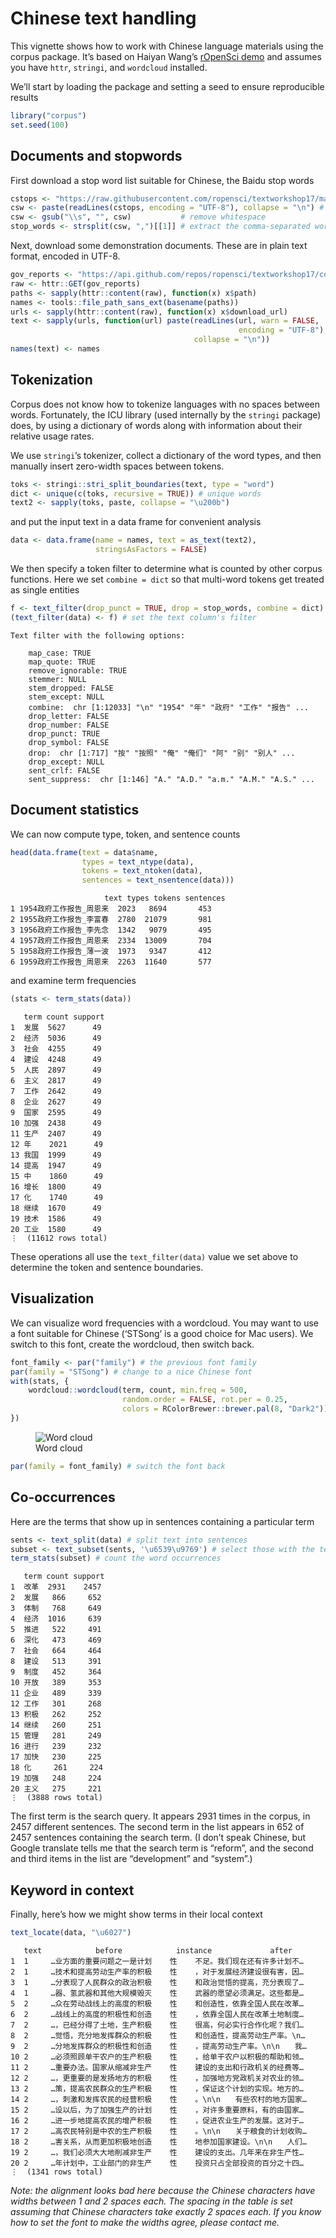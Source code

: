 <!--
%\VignetteIndexEntry{Chinese text handling}
%\VignetteEngine{knitr::rmarkdown}
%\VignetteEncoding{UTF-8}
-->

Chinese text handling
=====================



This vignette shows how to work with Chinese language materials using the
corpus package.  It's based on Haiyan Wang's [rOpenSci demo](https://github.com/ropensci/textworkshop17/tree/master/demos/chineseDemo)
and assumes you have `httr`, `stringi`, and `wordcloud` installed.

We'll start by loading the package and setting a seed to ensure reproducible
results

```r
library("corpus")
set.seed(100)
```

## Documents and stopwords

First download a stop word list suitable for Chinese, the Baidu stop words

```r
cstops <- "https://raw.githubusercontent.com/ropensci/textworkshop17/master/demos/chineseDemo/ChineseStopWords.txt"
csw <- paste(readLines(cstops, encoding = "UTF-8"), collapse = "\n") # download
csw <- gsub("\\s", "", csw)           # remove whitespace
stop_words <- strsplit(csw, ",")[[1]] # extract the comma-separated words
```
Next, download some demonstration documents. These are in plain text format,
encoded in UTF-8.

```r
gov_reports <- "https://api.github.com/repos/ropensci/textworkshop17/contents/demos/chineseDemo/govReports"
raw <- httr::GET(gov_reports)
paths <- sapply(httr::content(raw), function(x) x$path)
names <- tools::file_path_sans_ext(basename(paths))
urls <- sapply(httr::content(raw), function(x) x$download_url)
text <- sapply(urls, function(url) paste(readLines(url, warn = FALSE,
                                                   encoding = "UTF-8"),
                                         collapse = "\n"))
names(text) <- names
```

## Tokenization

Corpus does not know how to tokenize languages with no spaces between words.
Fortunately, the ICU library (used internally by the `stringi` package) does,
by using a dictionary of words along with information about their relative
usage rates.

We use `stringi`'s tokenizer, collect a dictionary of the word types,
and then manually insert zero-width spaces between tokens.

```r
toks <- stringi::stri_split_boundaries(text, type = "word")
dict <- unique(c(toks, recursive = TRUE)) # unique words
text2 <- sapply(toks, paste, collapse = "\u200b")
```
and put the input text in a data frame for convenient analysis

```r
data <- data.frame(name = names, text = as_text(text2),
                   stringsAsFactors = FALSE)
```

We then specify a token filter to determine what is counted by other corpus
functions.  Here we set `combine = dict` so that multi-word
tokens get treated as single entities

```r
f <- text_filter(drop_punct = TRUE, drop = stop_words, combine = dict)
(text_filter(data) <- f) # set the text column's filter
```

```
Text filter with the following options:

	map_case: TRUE
	map_quote: TRUE
	remove_ignorable: TRUE
	stemmer: NULL
	stem_dropped: FALSE
	stem_except: NULL
	combine:  chr [1:12033] "\n" "1954" "年" "政府" "工作" "报告" ...
	drop_letter: FALSE
	drop_number: FALSE
	drop_punct: TRUE
	drop_symbol: FALSE
	drop:  chr [1:717] "按" "按照" "俺" "俺们" "阿" "别" "别人" ...
	drop_except: NULL
	sent_crlf: FALSE
	sent_suppress:  chr [1:146] "A." "A.D." "a.m." "A.M." "A.S." ...
```

## Document statistics

We can now compute type, token, and sentence counts

```r
head(data.frame(text = data$name,
                types = text_ntype(data),
                tokens = text_ntoken(data),
                sentences = text_nsentence(data)))
```

```
                     text types tokens sentences
1 1954政府工作报告_周恩来  2023   8694       453
2 1955政府工作报告_李富春  2780  21079       981
3 1956政府工作报告_李先念  1342   9079       495
4 1957政府工作报告_周恩来  2334  13009       704
5 1958政府工作报告_薄一波  1973   9347       412
6 1959政府工作报告_周恩来  2263  11640       577
```
and examine term frequencies

```r
(stats <- term_stats(data))
```

```
   term count support
1  发展  5627      49
2  经济  5036      49
3  社会  4255      49
4  建设  4248      49
5  人民  2897      49
6  主义  2817      49
7  工作  2642      49
8  企业  2627      49
9  国家  2595      49
10 加强  2438      49
11 生产  2407      49
12 年    2021      49
13 我国  1999      49
14 提高  1947      49
15 中    1860      49
16 增长  1800      49
17 化    1740      49
18 继续  1670      49
19 技术  1586      49
20 工业  1580      49
⋮  (11612 rows total)
```
These operations all use the `text_filter(data)` value we set above to determine
the token and sentence boundaries.


## Visualization

We can visualize word frequencies with a wordcloud.  You may want to use a font
suitable for Chinese ('STSong' is a good choice for Mac users). We switch to
this font, create the wordcloud, then switch back.

```r
font_family <- par("family") # the previous font family
par(family = "STSong") # change to a nice Chinese font
with(stats, {
    wordcloud::wordcloud(term, count, min.freq = 500,
                         random.order = FALSE, rot.per = 0.25,
                         colors = RColorBrewer::brewer.pal(8, "Dark2"))
})
```

![Word cloud](chinese-wordcloud-1.png)

```r
par(family = font_family) # switch the font back
```

## Co-occurrences 

Here are the terms that show up in sentences containing a particular
term

```r
sents <- text_split(data) # split text into sentences
subset <- text_subset(sents, '\u6539\u9769') # select those with the term
term_stats(subset) # count the word occurrences
```

```
   term count support
1  改革  2931    2457
2  发展   866     652
3  体制   768     649
4  经济  1016     639
5  推进   522     491
6  深化   473     469
7  社会   664     464
8  建设   513     391
9  制度   452     364
10 开放   389     353
11 企业   489     339
12 工作   301     268
13 积极   262     252
14 继续   260     251
15 管理   281     249
16 进行   239     232
17 加快   230     225
18 化     261     224
19 加强   248     224
20 主义   275     221
⋮  (3888 rows total)
```
The first term is the search query. It appears 2931 times in the corpus,
in 2457 different sentences. The second term in the list appears in
652 of 2457 sentences containing the search term. (I don't speak Chinese,
but Google translate tells me that the search term is "reform", and the
second and third items in the list are "development" and "system".)


## Keyword in context

Finally, here's how we might show terms in their local context

```r
text_locate(data, "\u6027")
```

```
   text            before            instance             after            
1  1     …业方面的重要问题之一是计划    性    不足。我们现在还有许多计划不…
2  1     …技术和提高劳动生产率的积极    性    ，对于发展经济建设很有害，因…
3  1     …分表现了人民群众的政治积极    性    和政治觉悟的提高，充分表现了…
4  1     …器、氢武器和其他大规模毁灭    性    武器的愿望必须满足。这些都是…
5  2     …众在劳动战线上的高度的积极    性    和创造性，依靠全国人民在改革…
6  2     …战线上的高度的积极性和创造    性    ，依靠全国人民在改革土地制度…
7  2     …，已经分得了土地，生产积极    性    很高，何必实行合作化呢？我们…
8  2     …觉悟，充分地发挥群众的积极    性    和创造性，提高劳动生产率。\n…
9  2     …分地发挥群众的积极性和创造    性    ，提高劳动生产率。\n\n　　我…
10 2     …必须照顾单干农户的生产积极    性    ，给单干农户以积极的帮助和领…
11 2     …重要办法。国家从缩减非生产    性    建设的支出和行政机关的经费等…
12 2     …，更重要的是发扬地方的积极    性    ，加强地方党政机关对农业的领…
13 2     …策，提高农民群众的生产积极    性    ，保证这个计划的实现。地方的…
14 2     …，刺激和发挥农民的经营积极    性    。\n\n　　有些农村的地方国家…
15 2     …设以后，为了加强生产的计划    性    ，对许多重要原料，有的由国家…
16 2     …进一步地提高农民的增产积极    性    ，促进农业生产的发展。这对于…
17 2     …高农民特别是中农的生产积极    性    。\n\n　　关于粮食的计划收购…
18 2     …害关系，从而更加积极地创造    性    地参加国家建设。\n\n　　人们…
19 2     …，我们必须大大地削减非生产    性    建设的支出。几年来在非生产性…
20 2     …年计划中，工业部门的非生产    性    投资只占全部投资的百分之十四…
⋮  (1341 rows total)
```
*Note: the alignment looks bad here because the Chinese characters have
widths between 1 and 2 spaces each. The spacing in the table is set assuming
that Chinese characters take exactly 2 spaces each. If you know how to set
the font to make the widths agree, please contact me.*

